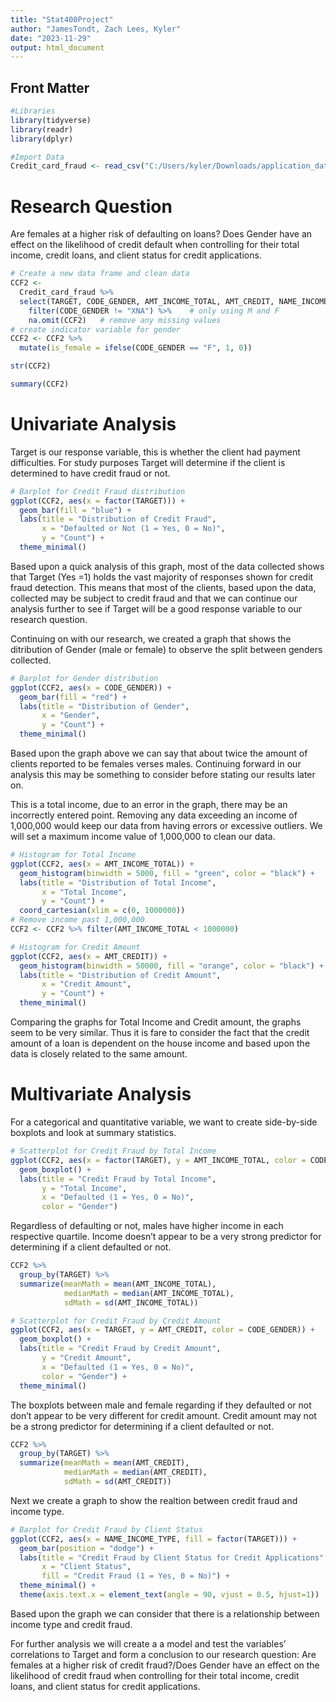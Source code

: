 ```yaml
---
title: "Stat400Project"
author: "JamesTondt, Zach Lees, Kyler"
date: "2023-11-29"
output: html_document
---
```


## Front Matter

```r
#Libraries
library(tidyverse)
library(readr)
library(dplyr)

#Import Data
Credit_card_fraud <- read_csv("C:/Users/kyler/Downloads/application_data.csv (1).zip")

```
# Research Question
Are females at a higher risk of defaulting on loans? Does Gender have an effect on the likelihood of credit default when controlling for their total income, credit loans, and client status for credit applications.


```r
# Create a new data frame and clean data
CCF2 <- 
  Credit_card_fraud %>%
  select(TARGET, CODE_GENDER, AMT_INCOME_TOTAL, AMT_CREDIT, NAME_INCOME_TYPE, NAME_EDUCATION_TYPE, NAME_FAMILY_STATUS, NAME_HOUSING_TYPE) %>%
    filter(CODE_GENDER != "XNA") %>%    # only using M and F
    na.omit(CCF2)   # remove any missing values
# create indicator variable for gender
CCF2 <- CCF2 %>%
  mutate(is_female = ifelse(CODE_GENDER == "F", 1, 0))

```

```r
str(CCF2)
```

```r
summary(CCF2)
```
# Univariate Analysis
Target is our response variable, this is whether the client had payment difficulties. For study purposes Target will determine if the client is determined to have credit fraud or not.
```r
# Barplot for Credit Fraud distribution
ggplot(CCF2, aes(x = factor(TARGET))) +
  geom_bar(fill = "blue") +
  labs(title = "Distribution of Credit Fraud",
       x = "Defaulted or Not (1 = Yes, 0 = No)",
       y = "Count") +
  theme_minimal()

```
Based upon a quick analysis of this graph, most of the data collected shows that Target (Yes =1) holds the vast majority of responses shown for credit fraud detection. This means that most of the clients, based upon the data, collected may be subject to credit fraud and that we can continue our analysis further to see if Target will be a good response variable to our research question.


Continuing on with our research, we created a graph that shows the ditribution of Gender  (male or female) to observe the split between genders collected. 
```r
# Barplot for Gender distribution
ggplot(CCF2, aes(x = CODE_GENDER)) +
  geom_bar(fill = "red") +
  labs(title = "Distribution of Gender",
       x = "Gender",
       y = "Count") +
  theme_minimal()

```
Based upon the graph above we can say that about twice the amount of clients reported to be females verses males. Continuing forward in our analysis this may be something to consider before stating our results later on.


This is a total income, due to an error in the graph, there may be an incorrectly entered point. Removing any data exceeding an income of 1,000,000 would keep our data from having errors or excessive outliers. We will set a maximum income value of 1,000,000 to clean our data.
```r
# Histogram for Total Income
ggplot(CCF2, aes(x = AMT_INCOME_TOTAL)) +
  geom_histogram(binwidth = 5000, fill = "green", color = "black") +
  labs(title = "Distribution of Total Income",
       x = "Total Income",
       y = "Count") +
  coord_cartesian(xlim = c(0, 1000000))
# Remove income past 1,000,000
CCF2 <- CCF2 %>% filter(AMT_INCOME_TOTAL < 1000000)
```

```r
# Histogram for Credit Amount
ggplot(CCF2, aes(x = AMT_CREDIT)) +
  geom_histogram(binwidth = 50000, fill = "orange", color = "black") +
  labs(title = "Distribution of Credit Amount",
       x = "Credit Amount",
       y = "Count") +
  theme_minimal()

```
Comparing the graphs for Total Income and Credit amount, the graphs seem to be very similar. Thus it is fare to consider the fact that the credit amount of a loan is dependent on the house income and based upon the data is closely related to the same amount.

# Multivariate Analysis
For a categorical and quantitative variable, we want to create side-by-side boxplots and look at summary statistics.

```r

# Scatterplot for Credit Fraud by Total Income
ggplot(CCF2, aes(x = factor(TARGET), y = AMT_INCOME_TOTAL, color = CODE_GENDER)) +
  geom_boxplot() +
  labs(title = "Credit Fraud by Total Income",
       y = "Total Income",
       x = "Defaulted (1 = Yes, 0 = No)",
       color = "Gender")
```
Regardless of defaulting or not, males have higher income in each respective quartile. Income doesn't appear to be a very strong predictor for determining if a client defaulted or not.

```r
CCF2 %>% 
  group_by(TARGET) %>%
  summarize(meanMath = mean(AMT_INCOME_TOTAL),
            medianMath = median(AMT_INCOME_TOTAL),
            sdMath = sd(AMT_INCOME_TOTAL))
```


```r
# Scatterplot for Credit Fraud by Credit Amount
ggplot(CCF2, aes(x = TARGET, y = AMT_CREDIT, color = CODE_GENDER)) +
  geom_boxplot() +
  labs(title = "Credit Fraud by Credit Amount",
       y = "Credit Amount",
       x = "Defaulted (1 = Yes, 0 = No)",
       color = "Gender") +
  theme_minimal()
```
The boxplots between male and female regarding if they defaulted or not don't appear to be very different for credit amount. Credit amount may not be a strong predictor for determining if a client defaulted or not.

```r
CCF2 %>% 
  group_by(TARGET) %>%
  summarize(meanMath = mean(AMT_CREDIT),
            medianMath = median(AMT_CREDIT),
            sdMath = sd(AMT_CREDIT))
```


Next we create a graph to show the realtion between credit fraud and income type.
```r
# Barplot for Credit Fraud by Client Status
ggplot(CCF2, aes(x = NAME_INCOME_TYPE, fill = factor(TARGET))) +
  geom_bar(position = "dodge") +
  labs(title = "Credit Fraud by Client Status for Credit Applications",
       x = "Client Status",
       fill = "Credit Fraud (1 = Yes, 0 = No)") +
  theme_minimal() +
  theme(axis.text.x = element_text(angle = 90, vjust = 0.5, hjust=1))

```
Based upon the graph we can consider that there is a relationship between income type and credit fraud. 

For further analysis we will create a a model and test the variables' correlations to Target and form a conclusion to our research question: Are females at a higher risk of credit fraud?/Does Gender have an effect on the likelihood of credit fraud when controlling for their total income, credit loans, and client status for credit applications.